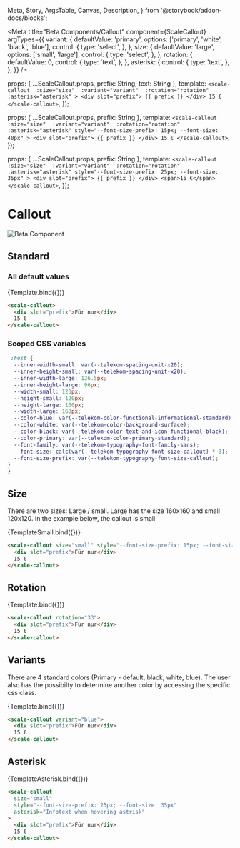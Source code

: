   Meta,
  Story,
  ArgsTable,
  Canvas,
  Description,
} from '@storybook/addon-docs/blocks';

<Meta
  title="Beta Components/Callout"
  component={ScaleCallout}
  argTypes={{
    variant: {
      defaultValue: 'primary',
      options: ['primary', 'white', 'black', 'blue'],
      control: {
        type: 'select',
      },
    },
    size: {
      defaultValue: 'large',
      options: ['small', 'large'],
      control: {
        type: 'select',
      },
    },
    rotation: {
      defaultValue: 0,
      control: {
        type: 'text',
      },
    },
    asterisk: {
      control: {
        type: 'text',
      },
    },
  }}
/>

  props: { ...ScaleCallout.props, prefix: String, text: String },
  template: `
    <scale-callout 
      :size="size" 
      :variant="variant" 
      :rotation="rotation" 
      :asterisk="asterisk"
      >
      <div slot="prefix"> {{ prefix }} </div>
      15 €
    </scale-callout>
  `,
});

  props: { ...ScaleCallout.props, prefix: String },
  template: `
    <scale-callout 
      :size="size" 
      :variant="variant" 
      :rotation="rotation" 
      :asterisk="asterisk"
      style="--font-size-prefix: 15px; --font-size: 40px"
      >
      <div slot="prefix"> {{ prefix }} </div>
      15 €
    </scale-callout>
  `,
});

  props: { ...ScaleCallout.props, prefix: String },
  template: `
    <scale-callout 
      :size="size" 
      :variant="variant" 
      :rotation="rotation" 
      :asterisk="asterisk"
      style="--font-size-prefix: 25px; --font-size: 35px"
      >
      <div slot="prefix"> {{ prefix }} </div>
      <span>15 €</span>
    </scale-callout>
  `,
});

<div
  style={{
    display: 'inline-flex',
    alignItems: 'center',
    justifyContent: 'space-between',
    width: '100%',
  }}
>
  <h1>Callout</h1>
  <img src="assets/beta.png" alt="Beta Component" />
</div>

## Standard

### All default values

<Canvas withSource="none">
  <Story
    name="Standard"
    args={{
      prefix: 'Für nur',
    }}
  >
    {Template.bind({})}
  </Story>
</Canvas>

<ArgsTable story="Standard" />

```html
<scale-callout>
  <div slot="prefix">Für nur</div>
  15 €
</scale-callout>
```

### Scoped CSS variables

```css
 :host {
  --inner-width-small: var(--telekom-spacing-unit-x20);
  --inner-height-small: var(--telekom-spacing-unit-x20);
  --inner-width-large: 126.5px;
  --inner-height-large: 96px;
  --width-small: 120px;
  --height-small: 120px;
  --height-large: 160px;
  --width-large: 160px;
  --color-blue: var(--telekom-color-functional-informational-standard);
  --color-white: var(--telekom-color-background-surface);
  --color-black: var(--telekom-color-text-and-icon-functional-black);
  --color-primary: var(--telekom-color-primary-standard);
  --font-family: var(--telekom-typography-font-family-sans);
  --font-size: calc(var(--telekom-typography-font-size-callout) * 3);
  --font-size-prefix: var(--telekom-typography-font-size-callout);
}
}
```

## Size

There are two sizes:
Large / small. Large has the size 160x160 and small 120x120. In the example below, the callout is small

<Canvas withSource="none">
  <Story
    name="Size"
    args={{
      prefix: 'Für nur',
      size: 'small',
    }}
  >
    {TemplateSmall.bind({})}
  </Story>
</Canvas>

```html
<scale-callout size="small" style="--font-size-prefix: 15px; --font-size: 40px">
  <div slot="prefix">Für nur</div>
  15 €
</scale-callout>
```

## Rotation

<Canvas withSource="none">
  <Story
    name="Rotation"
    args={{
      prefix: 'Für nur',
      rotation: 33,
    }}
  >
    {Template.bind({})}
  </Story>
</Canvas>

```html
<scale-callout rotation="33">
  <div slot="prefix">Für nur</div>
  15 €
</scale-callout>
```

## Variants

There are 4 standard colors (Primary - default, black, white, blue). The user also has the possibilty to determine another color by accessing the specific css class.

<Canvas withSource="none">
  <Story
    name="Variants"
    args={{
      prefix: 'Für nur',
      variant: 'blue',
    }}
  >
    {Template.bind({})}
  </Story>
</Canvas>

```html
<scale-callout variant="blue">
  <div slot="prefix">Für nur</div>
  15 €
</scale-callout>
```

## Asterisk

<Canvas withSource="none">
  <Story
    name="Asterisk"
    args={{
      prefix: 'Für nur',
      asterisk: 'Infotext when hovering astrisk',
    }}
  >
    {TemplateAsterisk.bind({})}
  </Story>
</Canvas>

```html
<scale-callout
  size="small"
  style="--font-size-prefix: 25px; --font-size: 35px"
  asterisk="Infotext when hovering astrisk"
>
  <div slot="prefix">Für nur</div>
  15 €
</scale-callout>
```
